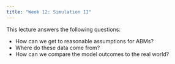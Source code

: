 ```yaml
---
title: "Week 12: Simulation II"
---
```


This lecture answers the following questions:

- How can we get to reasonable assumptions for ABMs?
- Where do these data come from?
- How can we compare the model outcomes to the real world?
